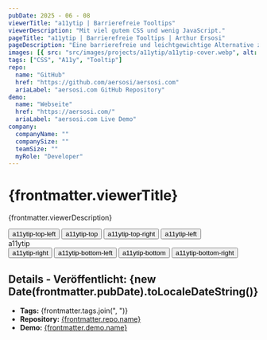 ```yaml
---
pubDate: 2025 - 06 - 08
viewerTitle: "a11ytip | Barrierefreie Tooltips"
viewerDescription: "Mit viel gutem CSS und wenig JavaScript."
pageTitle: "a11ytip | Barrierefreie Tooltips | Arthur Ersosi"
pageDescription: "Eine barrierefreie und leichtgewichtige Alternative zu überladenen Tooltip-Bibliotheken."
images: [{ src: "src/images/projects/a11ytip/a11ytip-cover.webp", alt: "a11ytip Paket Coverbild" }]
tags: ["CSS", "A11y", "Tooltip"]
repo:
  name: "GitHub"
  href: "https://github.com/aersosi/aersosi.com"
  ariaLabel: "aersosi.com GitHub Repository"
demo:
  name: "Webseite"
  href: "https://aersosi.com/"
  ariaLabel: "aersosi.com Live Demo"
company:
  companyName: ""
  companySize: ""
  teamSize: ""
  myRole: "Developer"
---
```



# {frontmatter.viewerTitle}

{frontmatter.viewerDescription}

<Wrapper variant="standard" className="border py-32">
  <div className="m-auto h-[504px] w-[1020px] border">
    <div className="a11ytip-grid h-full w-full px-48 py-32">
      <Button
        data-a11ytip-top-left
        data-a11ytip-text="a11ytip text"
        size="sm"
        variant="primary"
        data-a11ytip-active
      >
        a11ytip-top-left
      </Button>
      <Button
        data-a11ytip-top
        aria-label="a11ytip text"
        size="sm"
        variant="primary"
        data-a11ytip-active
      >
        a11ytip-top
      </Button>
      <Button
        data-a11ytip-top-right
        aria-label="a11ytip text"
        size="sm"
        variant="primary"
        data-a11ytip-active
      >
        a11ytip-top-right
      </Button>
      <Button
        data-a11ytip-left
        aria-label="a11ytip text"
        size="sm"
        variant="primary"
        data-a11ytip-active
      >
        a11ytip-left
      </Button>
      <div className="name text-2xl font-medium">a11ytip</div>
      <Button
        data-a11ytip-right
        aria-label="a11ytip text"
        size="sm"
        variant="primary"
        data-a11ytip-active
      >
        a11ytip-right
      </Button>
      <Button
        data-a11ytip-bottom-left
        aria-label="a11ytip text"
        size="sm"
        variant="primary"
        data-a11ytip-active
      >
        a11ytip-bottom-left
      </Button>
      <Button
        data-a11ytip-bottom
        aria-label="a11ytip text"
        size="sm"
        variant="primary"
        data-a11ytip-active
      >
        a11ytip-bottom
      </Button>
      <Button
        data-a11ytip-bottom-right
        aria-label="a11ytip text"
        size="sm"
        variant="primary"
        data-a11ytip-active
      >
        a11ytip-bottom-right
      </Button>
    </div>
  </div>
</Wrapper>

## Details - **Veröffentlicht:** {new Date(frontmatter.pubDate).toLocaleDateString()}

- **Tags:** {frontmatter.tags.join(", ")}
- **Repository:** <a href={frontmatter.repo.href} aria-label={frontmatter.repo.ariaLabel}>
  {frontmatter.repo.name}
  </a>
- **Demo:** <a href={frontmatter.demo.href} aria-label={frontmatter.demo.ariaLabel}>
  {frontmatter.demo.name}
  </a>
